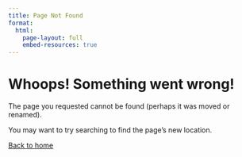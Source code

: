 ```yaml
---
title: Page Not Found
format: 
  html:
    page-layout: full
    embed-resources: true
---
```


# Whoops! Something went wrong!

The page you requested cannot be found (perhaps it was moved or renamed).

You may want to try searching to find the page's new location.

[Back to home](/index.qmd)
